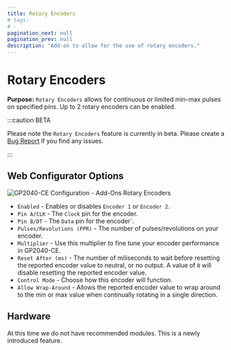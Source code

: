 ```yaml
---
title: Rotary Encoders
# tags:
# -
pagination_next: null
pagination_prev: null
description: "Add-on to allow for the use of rotary encoders."
---
```


# Rotary Encoders

**Purpose:** `Rotary Encoders` allows for continuous or limited min-max pulses on specified pins.
Up to 2 rotary encoders can be enabled.

:::caution BETA

Please note the `Rotary Encoders` feature is currently in beta.
Please create a [Bug Report](https://github.com/OpenStickCommunity/GP2040-CE/issues/new?labels=bug&template=issue---bug-report.md)
if you find any issues.

:::

## Web Configurator Options

![GP2040-CE Configuration - Add-Ons Rotary Encoders](../assets/images/gpc-add-ons-rotary-encoders.png)

- `Enabled` - Enables or disables `Encoder 1` or `Encoder 2`.
- `Pin A/CLK` - The `Clock` pin for the encoder.
- `Pin B/DT` - The `Data` pin for the encoder`.
- `Pulses/Revolutions (PPR)` - The number of pulses/revolutions on your encoder.
- `Multiplier` - Use this multiplier to fine tune your encoder performance in GP2040-CE.
- `Reset After (ms)` - The number of miliseconds to wait before resetting the reported encoder value to neutral, or no output.
                       A value of `0` will disable resetting the reported encoder value.
- `Control Mode` - Choose how this encoder will function.
- `Allow Wrap-Around` - Allows the reported encoder value to wrap around to the min or max value when continually
                        rotating in a single direction.

## Hardware

At this time we do not have recommended modules. This is a newly introduced feature.
